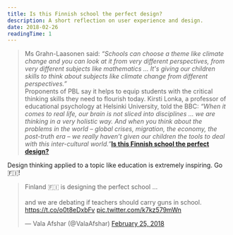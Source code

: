 ```yaml
---
title: Is this Finnish school the perfect design?
description: A short reflection on user experience and design.
date: 2018-02-26
readingTime: 1
---
```


>Ms Grahn-Laasonen said: <i>“Schools can choose a theme like climate change and you can look at it from very different perspectives, from very different subjects like mathematics … It's giving our children skills to think about subjects like climate change from different perspectives.”</i><br />Proponents of PBL say it helps to equip students with the critical thinking skills they need to flourish today. Kirsti Lonka, a professor of educational psychology at Helsinki University, told the BBC: <i>“When it comes to real life, our brain is not sliced into disciplines ... we are thinking in a very holistic way. And when you think about the problems in the world – global crises, migration, the economy, the post-truth era – we really haven’t given our children the tools to deal with this inter-cultural world.”</i>**<a href="https://www.weforum.org/agenda/2017/10/why-finland-is-tearing-down-walls-in-schools/">Is this Finnish school the perfect design?</a>**

Design thinking applied to a topic like education is extremely inspiring. Go 🇫🇮!

<blockquote class="twitter-tweet" data-cards="hidden" data-lang="en"><p lang="en" dir="ltr">Finland 🇫🇮 is designing the perfect school ...<br /><br />and we are debating if teachers should carry guns in school. <a href="https://t.co/o0t8eDxbFv">https://t.co/o0t8eDxbFv</a> <a href="https://t.co/k7kz579mWn">pic.twitter.com/k7kz579mWn</a></p>&mdash; Vala Afshar (@ValaAfshar) <a href="https://twitter.com/ValaAfshar/status/967568038412410880?ref_src=twsrc%5Etfw">February 25, 2018</a></blockquote> <script async src="https://platform.twitter.com/widgets.js" charset="utf-8"></script>